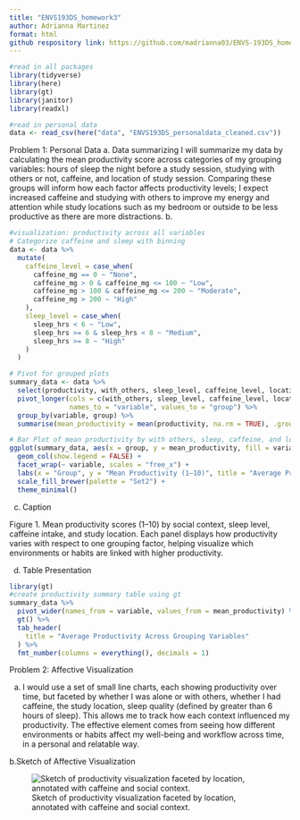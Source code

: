 ```yaml
---
title: "ENVS193DS_homework3"
author: Adrianna Martinez
format: html
github respository link: https://github.com/madrianna03/ENVS-193DS_homework-03.git
---
```

```r
#read in all packages
library(tidyverse)
library(here)
library(gt)
library(janitor)
library(readxl)

#read in personal data
data <- read_csv(here("data", "ENVS193DS_personaldata_cleaned.csv"))

```

Problem 1: Personal Data
a. Data summarizing
I will summarize my data by calculating the mean productivity score across categories of my grouping variables: hours of sleep the night before a study session, studying with others or not, caffeine, and location of study session. Comparing these groups will inform how each factor affects productivity levels; I expect increased caffeine and studying with others to improve my energy and attention while study locations such as my bedroom or outside to be less productive as there are more distractions. 
b. 
```r
#visualization: productivity across all variables
# Categorize caffeine and sleep with binning
data <- data %>%
  mutate(
    caffeine_level = case_when(
      caffeine_mg == 0 ~ "None",
      caffeine_mg > 0 & caffeine_mg <= 100 ~ "Low",
      caffeine_mg > 100 & caffeine_mg <= 200 ~ "Moderate",
      caffeine_mg > 200 ~ "High"
    ),
    sleep_level = case_when(
      sleep_hrs < 6 ~ "Low",
      sleep_hrs >= 6 & sleep_hrs < 8 ~ "Medium",
      sleep_hrs >= 8 ~ "High"
    )
  )

# Pivot for grouped plots
summary_data <- data %>%
  select(productivity, with_others, sleep_level, caffeine_level, location) %>%
  pivot_longer(cols = c(with_others, sleep_level, caffeine_level, location),
               names_to = "variable", values_to = "group") %>%
  group_by(variable, group) %>%
  summarise(mean_productivity = mean(productivity, na.rm = TRUE), .groups = "drop")

# Bar Plot of mean productivity by with others, sleep, caffeine, and location
ggplot(summary_data, aes(x = group, y = mean_productivity, fill = variable)) +
  geom_col(show.legend = FALSE) +
  facet_wrap(~ variable, scales = "free_x") +
  labs(x = "Group", y = "Mean Productivity (1–10)", title = "Average Productivity by Group") +
  scale_fill_brewer(palette = "Set2") +
  theme_minimal()
```
c. Caption

Figure 1. Mean productivity scores (1–10) by social context, sleep level, caffeine intake, and study location. Each panel displays how productivity varies with respect to one grouping factor, helping visualize which environments or habits are linked with higher productivity.

d. Table Presentation
```r
library(gt)
#create productivity summary table using gt
summary_data %>%
  pivot_wider(names_from = variable, values_from = mean_productivity) %>% 
  gt() %>%
  tab_header(
    title = "Average Productivity Across Grouping Variables"
  ) %>%
  fmt_number(columns = everything(), decimals = 1)
```
Problem 2: Affective Visualization

a. I would use a set of small line charts, each showing productivity over time, but faceted by whether I was alone or with others, whether I had caffeine, the study location, sleep quality (defined by greater than 6 hours of sleep). This allows me to track how each context influenced my productivity. The effective element comes from seeing how different environments or habits affect my well-being and workflow across time, in a personal and relatable way. 

b.Sketch of Affective Visualization

![Sketch of productivity visualization faceted by location, annotated with caffeine and social context.](images/IMG_2449.jpg)


